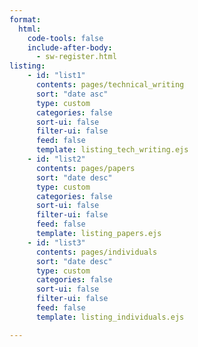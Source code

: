 ```yaml
---
format:
  html:
    code-tools: false
    include-after-body: 
      - sw-register.html
listing:
    - id: "list1"
      contents: pages/technical_writing
      sort: "date asc"
      type: custom
      categories: false
      sort-ui: false
      filter-ui: false
      feed: false
      template: listing_tech_writing.ejs
    - id: "list2"
      contents: pages/papers
      sort: "date desc"
      type: custom
      categories: false
      sort-ui: false
      filter-ui: false
      feed: false
      template: listing_papers.ejs
    - id: "list3"
      contents: pages/individuals
      sort: "date desc"
      type: custom
      categories: false
      sort-ui: false
      filter-ui: false
      feed: false
      template: listing_individuals.ejs

---
```

